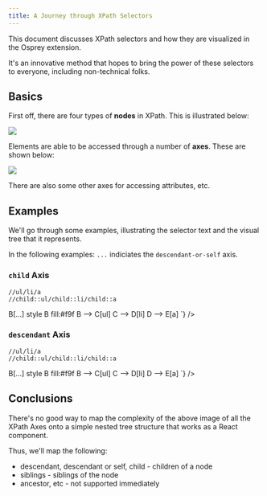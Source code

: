 ```yaml
---
title: A Journey through XPath Selectors
---
```


This document discusses XPath selectors and how they are visualized in the Osprey extension.

It's an innovative method that hopes to bring the power of these selectors to everyone, including non-technical folks.

## Basics

First off, there are four types of **nodes** in XPath. This is illustrated below:

<img src="/static/img/tree.png" />

Elements are able to be accessed through a number of **axes**. These are shown below:

<img src="/static/img/xpath-axes.jpg" />

There are also some other axes for accessing attributes, etc.

## Examples

We'll go through some examples, illustrating the selector text and the visual tree that it represents.

In the following examples: `...` indiciates the `descendant-or-self` axis.

### `child` Axis

```
//ul/li/a
//child::ul/child::li/child::a
```


<div style={{ textAlign: "center" }}>
  <Mermaid
    chart={`
graph TB
A[Root] --> B[...]
style B fill:#f9f
B --> C[ul]
C --> D[li]
D --> E[a]
`}
  />
</div>

### `descendant` Axis

```
//ul/li/a
//child::ul/child::li/child::a
```

<div style={{ textAlign: "center" }}>
  <Mermaid
    chart={`
graph TB
A[Root] --> B[...]
style B fill:#f9f
B --> C[ul]
C --> D[li]
D --> E[a]
`}
  />
</div>

## Conclusions

There's no good way to map the complexity of the above image of all the XPath Axes onto a simple nested tree structure that works as a React component.

Thus, we'll map the following:

- descendant, descendant or self, child - children of a node
- siblings - siblings of the node
- ancestor, etc - not supported immediately

